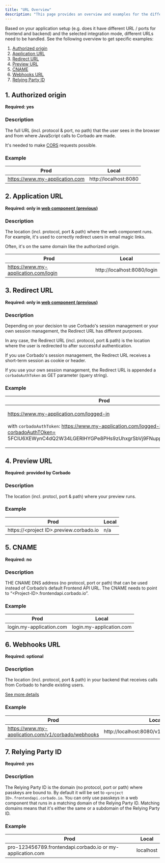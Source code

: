 ```yaml
---
title: "URL Overview"
description: "This page provides an overview and examples for the different URL types used with Corbado."
---
```


Based on your application setup (e.g. does it have different URL / ports for frontend and backend) and the selected integration mode, different URLs need to be handled. See the following overview to get specific examples:

1. [Authorized origin](#1-authorized-origin)
2. [Application URL](#2-application-url)
3. [Redirect URL](#3-redirect-url)
4. [Preview URL](#4-preview-url)
5. [CNAME](#5-cname)
6. [Webhooks URL](#6-webhooks-url)
7. [Relying Party ID](#7-relying-party-id)

## 1. Authorized origin

**Required: yes**

### Description

The full URL (incl. protocol & port, no path) that the user sees in the browser and from where JavaScript calls to Corbado are made.

It's needed to make [CORS](/helpful-guides/cross-origin-resource-sharing-cors) requests possible.

### Example

| Prod                           | Local                 |
| ------------------------------ | --------------------- |
| https://www.my-application.com | http://localhost:8080 |

## 2. Application URL

**Required: only in [web component (previous)](../frontend-integration/ui-components/web-component-previous-version/)**

### Description

The location (incl. protocol, port & path) where the web component runs. For example, it's used to correctly redirect users in email magic links.

Often, it's on the same domain like the authorized origin.

| Prod                                 | Local                       |
| ------------------------------------ | --------------------------- |
| https://www.my-application.com/login | http://localhost:8080/login |

## 3. Redirect URL

**Required: only in [web component (previous)](../frontend-integration/ui-components/web-component-previous-version/)**

### Description

Depending on your decision to use Corbado's session management or your own session management, the Redirect URL has different purposes.

In any case, the Redirect URL (incl. protocol, port & path) is the location where the user is redirected to after successful authentication.

If you use Corbado's session management, the Redirect URL receives a short-term session as cookie or header.

If you use your own session management, the Redirect URL is appended a `corbadoAuthToken` as GET parameter (query string).

### Example

| Prod                                                                                                                                                                                                                     | Local                                                                                                                                                                                                       |
| ------------------------------------------------------------------------------------------------------------------------------------------------------------------------------------------------------------------------ | ----------------------------------------------------------------------------------------------------------------------------------------------------------------------------------------------------------- |
| <p>https://www.my-application.com/logged-in<br/><br/>with <code>corbadoAuthToken</code>: https://www.my-application.com/logged-in?corbadoAuthTOken= 5FClU6XEWynC4dQ2W34LGERlHYGPe8PHs9zUhxgrSbVj9FNupp5lE5z4lMoRpDlP</p> | <p>http://localhost:8080/logged-in<br/><br/>with <code>corbadoAuthToken</code>: http://localhost:8080/logged-in?corbadoAuthToken= 5FClU6XEWynC4dQ2W34LGERlHYGPe8PHs9zUhxgrSbVj9FNupp5lE5z4lMoRpDlP:8080</p> |

## 4. Preview URL

**Required: provided by Corbado**

### Description

The location (incl. protocl, port & path) where your preview runs.

### Example

| Prod                                     | Local |
| ---------------------------------------- | ----- |
| https://\<project ID>.preview.corbado.io | n/a   |

## 5. CNAME

**Required: no**

### Description

THE CNAME DNS address (no protocol, port or path) that can be used instead of Corbado’s default Frontend API URL. The CNAME needs to point to “\<Project-ID>.frontendapi.corbado.io”.

### Example

| Prod                     | Local                    |
| ------------------------ | ------------------------ |
| login.my-application.com | login.my-application.com |

## 6. Webhooks URL

**Required: optional**

### Description

The location (incl. protocol, port & path) in your backend that receives calls from Corbado to handle existing users.

[See more details](../products/corbado-connect/connect-via-webhooks/webhooks/)

### Example

| Prod                                               | Local                                     |
| -------------------------------------------------- | ----------------------------------------- |
| https://www.my-application.com/v1/corbado/webhooks | http://localhost:8080/v1/corbado/webhooks |

## 7. Relying Party ID

**Required: yes**

### Description

The Relying Party ID is the domain (no protocol, port or path) where passkeys are bound to. By default it will be set to `<project ID>.frontendapi.corbado.io`. You can only use passkeys in a web component that runs in a matching domain of the Relying Party ID. Matching domains means that it's either the same or a subdomain of the Relying Party ID.&#x20;

### Example

| Prod                                                       | Local     |
| ---------------------------------------------------------- | --------- |
| pro-123456789.frontendapi.corbado.io or my-application.com | localhost |
